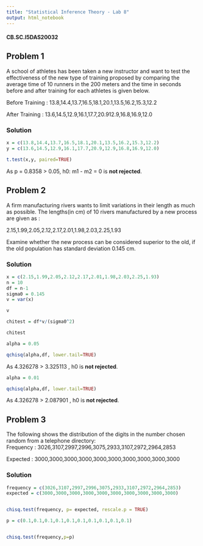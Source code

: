```yaml
---
title: "Statistical Inference Theory - Lab 8"
output: html_notebook
---
```


#### CB.SC.I5DAS20032

## Problem 1

A school of athletes has been taken a new instructor and want to test the effectiveness of the new type of training proposed by comparing the average time of 10 runners in the 200 meters and the time in seconds before and after training for each athletes is given below.

Before Training : 13.8,14.4,13.7,16.5,18.1,20.1,13.5,16.2,15.3,12.2

After Training : 13.6,14.5,12.9,16.1,17.7,20.912.9,16.8,16.9,12.0

### Solution

```r
x = c(13.8,14.4,13.7,16.5,18.1,20.1,13.5,16.2,15.3,12.2)
y = c(13.6,14.5,12.9,16.1,17.7,20.9,12.9,16.8,16.9,12.0)

t.test(x,y, paired=TRUE)
```
As p = 0.8358 > 0.05, h0: m1 - m2 = 0 is **not rejected**.

## Problem 2

A firm manufacturing rivers wants to limit variations in their length as much as possible. The lengths(in cm) of 10 rivers manufactured by a new process are given as :

2.15,1.99,2.05,2.12,2.17,2.01,1.98,2.03,2.25,1.93  
  
Examine whether the new process can be considered superior to the old, if the old population has standard deviation 0.145 cm.

### Solution

```r
x = c(2.15,1.99,2.05,2.12,2.17,2.01,1.98,2.03,2.25,1.93)
n = 10
df = n-1
sigma0 = 0.145
v = var(x)

v

chitest = df*v/(sigma0^2)

chitest
```
```r
alpha = 0.05

qchisq(alpha,df, lower.tail=TRUE)
```
As 4.326278 > 3.325113 , h0 is **not rejected**.

```r
alpha = 0.01

qchisq(alpha,df, lower.tail=TRUE)
```
As 4.326278 > 2.087901 , h0 is **not rejected**.

## Problem 3

The following shows the distribution of the digits in the number chosen random from a telephone directory:  
Frequency : 3026,3107,2997,2996,3075,2933,3107,2972,2964,2853

Expected : 3000,3000,3000,3000,3000,3000,3000,3000,3000,3000  

### Solution

```r
frequency = c(3026,3107,2997,2996,3075,2933,3107,2972,2964,2853)
expected = c(3000,3000,3000,3000,3000,3000,3000,3000,3000,3000)


chisq.test(frequency, p= expected, rescale.p = TRUE)
```

```r
p = c(0.1,0.1,0.1,0.1,0.1,0.1,0.1,0.1,0.1,0.1)


chisq.test(frequency,p=p)
```

